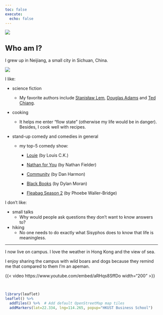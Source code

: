```yaml
---
toc: false
execute: 
  echo: false
---
```


::: column-screen
![](images/sealine.JPG)
:::

## <b><font size="+2">Who am I?</font></b>

I grew up in Neijiang, a small city in Sichuan, China.

::: {layout="[40,60]"}
![](images/marvin.jpg)

::: {#likes}
I like:

-   science fiction

    -   My favorite authors include [Stanisław Lem](https://en.wikipedia.org/wiki/Stanis%C5%82aw_Lem), [Douglas Adams](https://en.wikipedia.org/wiki/Douglas_Adams) and [Ted Chiang](https://en.wikipedia.org/wiki/Ted_Chiang).

-   cooking

    -   It helps me enter "flow state" (otherwise my life would be in danger). Besides, I cook well with recipes.

-   stand-up comedy and comedies in general

    -   my top-5 comedy show:
        -   [Louie](https://en.wikipedia.org/wiki/Louie_(American_TV_series)) (by Louis C.K.)

        -   [Nathan for You](https://en.wikipedia.org/wiki/Nathan_for_You) (by Nathan Fielder)

        -   [Community](https://en.wikipedia.org/wiki/Community_(TV_series)) (by Dan Harmon)

        -   [Black Books](https://en.wikipedia.org/wiki/Black_Books) (by Dylan Moran)

        -   [Fleabag Season 2](https://en.wikipedia.org/wiki/Fleabag) (by Phoebe Waller-Bridge)
:::
:::

::: {#map layout="[55,5,40]" layout-valign="bottom"}
::: {#dislikes}
I don't like:

-   small talks
    -   Why would people ask questions they don't want to know answers to?
-   hiking
    -   No one needs to do exactly what Sisyphos does to know that life is meaningless.

------------------------------------------------------------------------

I now live on campus. I love the weather in Hong Kong and the view of sea.

I enjoy sharing the campus with wild boars and dogs because they remind me that compared to them I'm an apeman.

::: center
{{< video https://www.youtube.com/embed/aRHqs8SffDo width="200" >}}
:::
:::

<br>

```r
library(leaflet)
leaflet() %>%
  addTiles() %>%  # Add default OpenStreetMap map tiles
  addMarkers(lat=22.334, lng=114.265, popup="HKUST Business School")
```
:::
